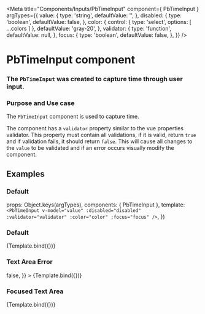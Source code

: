 
<Meta
  title="Components/Inputs/PbTimeInput"
  component={ PbTimeInput }
  argTypes={{
    value: {
      type: 'string',
      defaultValue: '',
    },
    disabled: {
      type: 'boolean',
      defaultValue: false,
    },
    color: {
      control: { type: 'select', options: [ ...colors ] },
      defaultValue: 'gray-20',
    },
    validator: {
      type: 'function',
      defaultValue: null,
    },
    focus: {
      type: 'boolean',
      defaultValue: false,
    },
  }}
/>

# **PbTimeInput component**
### The `PbTimeInput` was created to capture time through user input.

### Purpose and Use case

The `PbTimeInput` component is used to capture time.

The component has a `validator` property similar to the vue properties validator.
This property must contain all validations, if it is valid, return `true`
and if validation fails, it should return `false`.
This will cause all changes to the `value` to be validated and if an error
occurs visually modify the component.

## Examples

### Default

  props: Object.keys(argTypes),
  components: { PbTimeInput },
  template: `
    <PbTimeInput
      v-model="value"
      :disabled="disabled"
      :validator="validator"
      :color="color"
      :focus="focus"
    />
  `,
})

### Default
<Canvas>
  <Story name="Default" height="auto">
    {Template.bind({})}
  </Story>
</Canvas>

### Text Area Error
<Canvas>
  <Story
    name="Error"
    height="auto"
    args={{
      validator: () => false,
    }}
  >
    {Template.bind({})}
  </Story>
</Canvas>

### Focused Text Area
<Canvas>
  <Story
    name="Focused"
    height="auto"
    args={{
      focus: true,
    }}
  >
    {Template.bind({})}
  </Story>
</Canvas>
